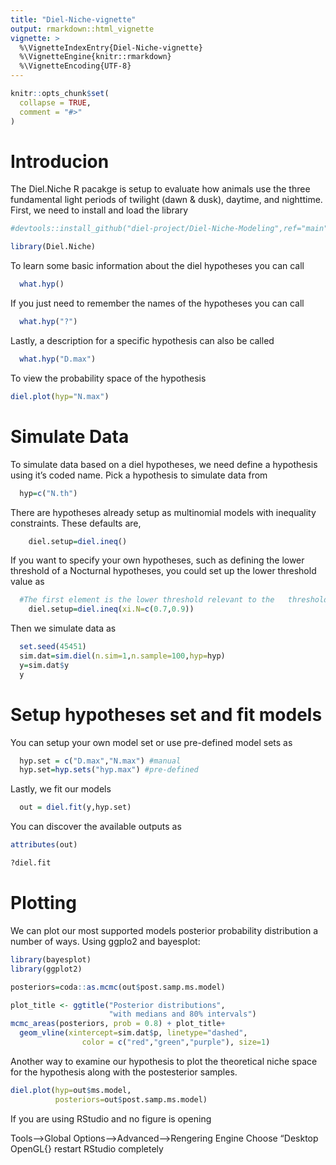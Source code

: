 ```yaml
---
title: "Diel-Niche-vignette"
output: rmarkdown::html_vignette
vignette: >
  %\VignetteIndexEntry{Diel-Niche-vignette}
  %\VignetteEngine{knitr::rmarkdown}
  %\VignetteEncoding{UTF-8}
---
```


```r
knitr::opts_chunk$set(
  collapse = TRUE,
  comment = "#>"
)
```

# Introducion
The Diel.Niche R pacakge is setup to evaluate how animals use the three fundamental light periods of twilight (dawn & dusk), daytime, and nighttime. First, we need to install and load the library
```r
#devtools::install_github("diel-project/Diel-Niche-Modeling",ref="main")

library(Diel.Niche)
```

To learn some basic information about the diel hypotheses you can call
```r
  what.hyp()
```

If you just need to remember the names of the hypotheses you can call
```r
  what.hyp("?")
```

Lastly, a description for a specific hypothesis can also be called
```r
  what.hyp("D.max")
```

To view the probability space of the hypothesis
```r
diel.plot(hyp="N.max")
```

# Simulate Data
To simulate data based on a diel hypotheses, we need define a hypothesis using it's coded name. Pick a hypothesis to simulate data from  
```r
  hyp=c("N.th")
```

There are hypotheses already setup as multinomial models with inequality constraints. These defaults are, 

```r
    diel.setup=diel.ineq()
```
If you want to specify your own hypotheses, such as defining the lower threshold of a Nocturnal hypotheses, you could set up the lower threshold value as
```r
  #The first element is the lower threshold relevant to the   threshold models and the second element is the most likely value, which is not relevent for the model chossen.
    diel.setup=diel.ineq(xi.N=c(0.7,0.9))
```

Then we simulate data as
```r
  set.seed(45451)
  sim.dat=sim.diel(n.sim=1,n.sample=100,hyp=hyp)
  y=sim.dat$y
  y
```

# Setup hypotheses set and fit models

You can setup your own model set or use pre-defined model sets as
```r
  hyp.set = c("D.max","N.max") #manual
  hyp.set=hyp.sets("hyp.max") #pre-defined
```

Lastly, we fit our models  
```r
  out = diel.fit(y,hyp.set)

```

You can discover the available outputs as

```r
attributes(out)

?diel.fit
```

# Plotting

We can plot our most supported models posterior probability distribution a number of ways. Using ggplo2 and bayesplot:

```r
library(bayesplot)
library(ggplot2)

posteriors=coda::as.mcmc(out$post.samp.ms.model)

plot_title <- ggtitle("Posterior distributions",
                      "with medians and 80% intervals")
mcmc_areas(posteriors, prob = 0.8) + plot_title+ 
  geom_vline(xintercept=sim.dat$p, linetype="dashed", 
                color = c("red","green","purple"), size=1)

```

Another way to examine our hypothesis to plot the theoretical niche space for the hypothesis along with the postesterior samples.

```r
diel.plot(hyp=out$ms.model,
          posteriors=out$post.samp.ms.model)
```

If you are using RStudio and no figure is opening

Tools-->Global Options-->Advanced-->Rengering Engine
Choose "Desktop OpenGL{}
restart RStudio completely